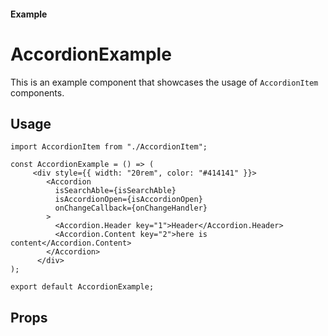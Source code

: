 

<Meta of={Accordion} title="Accordion" />

#### Example

<Canvas of={Accordion.AccordionComponent} />

# AccordionExample

This is an example component that showcases the usage of `AccordionItem` components.

## Usage

```tsx
import AccordionItem from "./AccordionItem";

const AccordionExample = () => (
     <div style={{ width: "20rem", color: "#414141" }}>
        <Accordion
          isSearchAble={isSearchAble}
          isAccordionOpen={isAccordionOpen}
          onChangeCallback={onChangeHandler}
        >
          <Accordion.Header key="1">Header</Accordion.Header>
          <Accordion.Content key="2">here is content</Accordion.Content>
        </Accordion>
      </div>
);

export default AccordionExample;
```

## Props
<Controls of={Accordion.AccordionComponent} />
